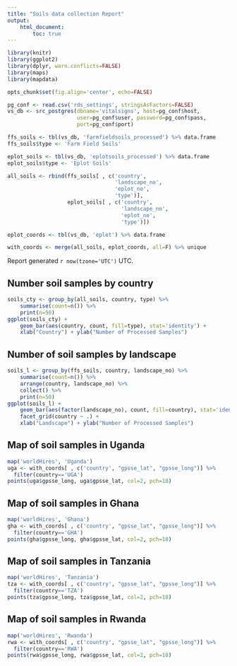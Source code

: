 ```yaml
---
title: "Soils data collection Report"
output: 
    html_document:
        toc: true
---
```



``` r
library(knitr)
library(ggplot2)
library(dplyr, warn.conflicts=FALSE)
library(maps)
library(mapdata)

opts_chunk$set(fig.align='center', echo=FALSE)

pg_conf <- read.csv('rds_settings', stringsAsFactors=FALSE)
vs_db <- src_postgres(dbname='vitalsigns', host=pg_conf$host,
                      user=pg_conf$user, password=pg_conf$pass,
                      port=pg_conf$port)

ffs_soils <- tbl(vs_db, 'farmfieldsoils_processed') %>% data.frame
ffs_soils$type <- 'Farm Field Soils'

eplot_soils <- tbl(vs_db, 'eplotsoils_processed') %>% data.frame
eplot_soils$type <- 'Eplot Soils'

all_soils <- rbind(ffs_soils[ , c('country', 
                                  'landscape_no', 
                                  'eplot_no', 
                                  'type')], 
                   eplot_soils[ , c('country', 
                                    'landscape_no', 
                                    'eplot_no', 
                                    'type')])

eplot_coords <- tbl(vs_db, 'eplot') %>% data.frame

with_coords <- merge(all_soils, eplot_coords, all=F) %>% unique

```

Report generated `r now(tzone='UTC')` UTC.

## Number soil samples by country

``` r
soils_cty <- group_by(all_soils, country, type) %>%
    summarise(count=n()) %>%
    print(n=50)
ggplot(soils_cty) +
    geom_bar(aes(country, count, fill=type), stat='identity') +
    xlab("Country") + ylab("Number of Processed Samples")
```

## Number of soil samples by landscape

``` r
soils_l <- group_by(ffs_soils, country, landscape_no) %>%
    summarise(count=n()) %>%
    arrange(country, landscape_no) %>%
    collect() %>%
    print(n=50)
ggplot(soils_l) +
    geom_bar(aes(factor(landscape_no), count, fill=country), stat='identity') +
    facet_grid(country ~ .) +
    xlab("Landscape") + ylab("Number of Processed Samples")
```


## Map of soil samples in Uganda
``` r
map('worldHires', 'Uganda')
uga <- with_coords[ , c('country', "gpsse_lat", "gpsse_long")] %>% 
  filter(country=='UGA')
points(uga$gpsse_long, uga$gpsse_lat, col=2, pch=18)
```

## Map of soil samples in Ghana

``` r
map('worldHires', 'Ghana')
gha <- with_coords[ , c('country', "gpsse_lat", "gpsse_long")] %>% 
  filter(country=='GHA')
points(gha$gpsse_long, gha$gpsse_lat, col=2, pch=18)
```

## Map of soil samples in Tanzania

``` r
map('worldHires', 'Tanzania')
tza <- with_coords[ , c('country', "gpsse_lat", "gpsse_long")] %>% 
  filter(country=='TZA')
points(tza$gpsse_long, tza$gpsse_lat, col=2, pch=18)
```

## Map of soil samples in Rwanda

``` r
map('worldHires', 'Rwanda')
rwa <- with_coords[ , c('country', "gpsse_lat", "gpsse_long")] %>% 
  filter(country=='RWA')
points(rwa$gpsse_long, rwa$gpsse_lat, col=2, pch=18)
```
